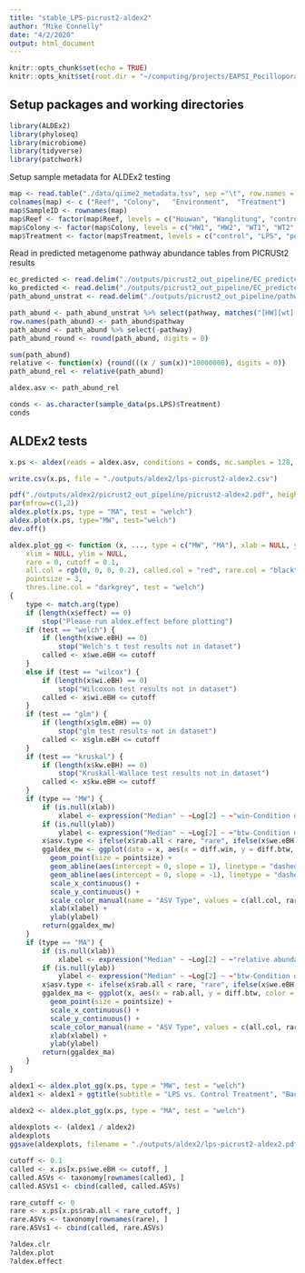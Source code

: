 ```yaml
---
title: "stable_LPS-picrust2-aldex2"
author: "Mike Connelly"
date: "4/2/2020"
output: html_document
---
```


```r
knitr::opts_chunk$set(echo = TRUE)
knitr::opts_knit$set(root.dir = "~/computing/projects/EAPSI_Pocillopora_LPS")
```
## Setup packages and working directories
```r
library(ALDEx2)
library(phyloseq)
library(microbiome)
library(tidyverse)
library(patchwork)
```

Setup sample metadata for ALDEx2 testing
```r
map <- read.table("./data/qiime2_metadata.tsv", sep ="\t", row.names = 1, header = FALSE)
colnames(map) <- c ("Reef",	"Colony",	"Environment",	"Treatment")
map$SampleID <- rownames(map)
map$Reef <- factor(map$Reef, levels = c("Houwan", "Wanglitung", "controls"), ordered = TRUE)
map$Colony <- factor(map$Colony, levels = c("HW1", "HW2", "WT1", "WT2", "controls"), ordered = TRUE)
map$Treatment <- factor(map$Treatment, levels = c("control", "LPS", "positive", "negative"), ordered = TRUE)
```

Read in predicted metagenome pathway abundance tables from PICRUSt2 results
```r
ec_predicted <- read.delim("./outputs/picrust2_out_pipeline/EC_predicted.tsv", header = TRUE)
ko_predicted <- read.delim("./outputs/picrust2_out_pipeline/EC_predicted.tsv", header = TRUE)
path_abund_unstrat <- read.delim("./outputs/picrust2_out_pipeline/pathways_out/path_abun_unstrat.tsv", header = TRUE)
```
```r
path_abund <- path_abund_unstrat %>% select(pathway, matches("[HW][wt][1-2].[36][abc]"))
row.names(path_abund) <- path_abund$pathway
path_abund <- path_abund %>% select(-pathway)
path_abund_round <- round(path_abund, digits = 0)
```
```r
sum(path_abund)
relative <- function(x) {round(((x / sum(x))*10000000), digits = 0)}
path_abund_rel <- relative(path_abund)

```
```r
aldex.asv <- path_abund_rel
```
```r
conds <- as.character(sample_data(ps.LPS)$Treatment)
conds
```

## ALDEx2 tests
```r
x.ps <- aldex(reads = aldex.asv, conditions = conds, mc.samples = 128, test = "t", effect = TRUE, include.sample.summary = FALSE, denom = "all", verbose = TRUE)
```
```r
write.csv(x.ps, file = "./outputs/aldex2/lps-picrust2-aldex2.csv")
```
```r
pdf("./outputs/aldex2/picrust2_out_pipeline/picrust2-aldex2.pdf", height = 6, width = 10)
par(mfrow=c(1,2))
aldex.plot(x.ps, type = "MA", test = "welch")
aldex.plot(x.ps, type="MW", test="welch")
dev.off()
```

```r
aldex.plot_gg <- function (x, ..., type = c("MW", "MA"), xlab = NULL, ylab = NULL, 
    xlim = NULL, ylim = NULL,
    rare = 0, cutoff = 0.1,
    all.col = rgb(0, 0, 0, 0.2), called.col = "red", rare.col = "black",
    pointsize = 3,
    thres.line.col = "darkgrey", test = "welch") 
{
    type <- match.arg(type)
    if (length(x$effect) == 0) 
        stop("Please run aldex.effect before plotting")
    if (test == "welch") {
        if (length(x$we.eBH) == 0) 
            stop("Welch's t test results not in dataset")
        called <- x$we.eBH <= cutoff
    }
    else if (test == "wilcox") {
        if (length(x$wi.eBH) == 0) 
            stop("Wilcoxon test results not in dataset")
        called <- x$wi.eBH <= cutoff
    }
    if (test == "glm") {
        if (length(x$glm.eBH) == 0) 
            stop("glm test results not in dataset")
        called <- x$glm.eBH <= cutoff
    }
    if (test == "kruskal") {
        if (length(x$kw.eBH) == 0) 
            stop("Kruskall-Wallace test results not in dataset")
        called <- x$kw.eBH <= cutoff
    }
    if (type == "MW") {
        if (is.null(xlab)) 
            xlabel <- expression("Median" ~ ~Log[2] ~ ~"win-Condition diff")
        if (is.null(ylab)) 
            ylabel <- expression("Median" ~ ~Log[2] ~ ~"btw-Condition diff")
        x$asv.type <- ifelse(x$rab.all < rare, "rare", ifelse(x$we.eBH < cutoff, "called", "all"))
        ggaldex_mw <- ggplot(data = x, aes(x = diff.win, y = diff.btw, color = asv.type)) +
          geom_point(size = pointsize) +
          geom_abline(aes(intercept = 0, slope = 1), linetype = "dashed", color = thres.line.col) +
          geom_abline(aes(intercept = 0, slope = -1), linetype = "dashed", color = thres.line.col) +
          scale_x_continuous() +
          scale_y_continuous() +
          scale_color_manual(name = "ASV Type", values = c(all.col, rare.col, called.col)) +
          xlab(xlabel) +
          ylab(ylabel)
        return(ggaldex_mw)
    }
    if (type == "MA") {
        if (is.null(xlab)) 
            xlabel <- expression("Median" ~ ~Log[2] ~ ~"relative abundance")
        if (is.null(ylab)) 
            ylabel <- expression("Median" ~ ~Log[2] ~ ~"btw-Condition diff")
        x$asv.type <- ifelse(x$rab.all < rare, "rare", ifelse(x$we.eBH < cutoff, "called", "all"))
        ggaldex_ma <- ggplot(x, aes(x = rab.all, y = diff.btw, color = asv.type)) +
          geom_point(size = pointsize) +
          scale_x_continuous() +
          scale_y_continuous() +
          scale_color_manual(name = "ASV Type", values = c(all.col, rare.col, called.col)) +
          xlab(xlabel) +
          ylab(ylabel)
        return(ggaldex_ma)
    }
}
```
```r
aldex1 <- aldex.plot_gg(x.ps, type = "MW", test = "welch")
aldex1 <- aldex1 + ggtitle(subtitle = "LPS vs. Control Treatment", "Bacteria PICRUSt2-predicted functional gene content ALDeX2 Differential Abundance MW/MA Plots") 

aldex2 <- aldex.plot_gg(x.ps, type = "MA", test = "welch")
 
aldexplots <- (aldex1 / aldex2) 
aldexplots
ggsave(aldexplots, filename = "./outputs/aldex2/lps-picrust2-aldex2.pdf", device = "pdf")
```
```r
cutoff <- 0.1
called <- x.ps[x.ps$we.eBH <= cutoff, ]
called.ASVs <- taxonomy[rownames(called), ]
called.ASVs1 <- cbind(called, called.ASVs)
```
```r
rare_cutoff <- 0
rare <- x.ps[x.ps$rab.all < rare_cutoff, ]
rare.ASVs <- taxonomy[rownames(rare), ]
rare.ASVs1 <- cbind(called, rare.ASVs)
```
```r
?aldex.clr
?aldex.plot
?aldex.effect
```
